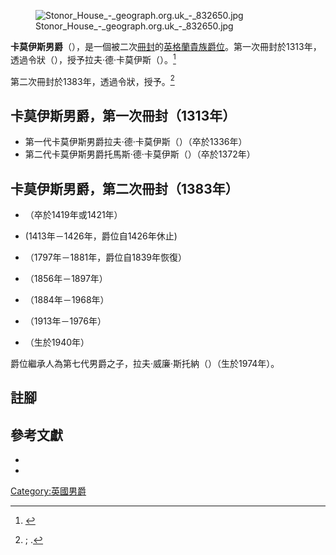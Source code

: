 [[File:Stonor_House_-_geograph.org.uk_-_832650.jpg|thumb]]

'''卡莫伊斯男爵'''（{{lang-en|Baron Camoys}}），是一個被二次[[冊封|冊封]]的[[英格蘭貴族爵位|英格蘭貴族爵位]]。第一次冊封於1313年，透過令狀（{{lang-en|Writ}}），授予拉夫·德·卡莫伊斯（{{lang-en|Ralph de Camoys}}）。<ref>{{Harvnb|Richardson I|2011|p=395}}</ref> 

第二次冊封於1383年，透過令狀，授予{{Link-en|第一代卡莫伊斯男爵托馬斯·德·卡莫伊斯|Thomas Camoys, 1st Baron Camoys|托馬斯·德·卡莫伊斯}}。<ref>{{Harvnb|Cokayne|1912|p=506}}; {{Harvnb|Richardson I|2011|p=398}}.</ref>

==卡莫伊斯男爵，第一次冊封（1313年）==
* 第一代卡莫伊斯男爵拉夫·德·卡莫伊斯（{{lang-en|Ralph de Camoys, 1st Baron Camoys}}）（卒於1336年）
* 第二代卡莫伊斯男爵托馬斯·德·卡莫伊斯（{{lang-en|Thomas de Camoys, 2nd Baron Camoys}}）（卒於1372年）

==卡莫伊斯男爵，第二次冊封（1383年）==
* {{Link-en|第一代卡莫伊斯男爵托馬斯·德·卡莫伊斯|Thomas Camoys, 1st Baron Camoys|第一代卡莫伊斯男爵托馬斯·德·卡莫伊斯}}（卒於1419年或1421年）
* {{Link-en|第二代卡莫伊斯男爵休·德·卡莫伊斯|Hugh de Camoys, 2nd Baron Camoys|第二代卡莫伊斯男爵休·德·卡莫伊斯}} (1413年－1426年，爵位自1426年休止)
* {{Link-en|第三代卡莫伊斯男爵托馬斯·斯托納|Thomas Stonor, 3rd Baron Camoys|第三代卡莫伊斯男爵托馬斯·斯托納}}（1797年－1881年，爵位自1839年恢復）
* {{Link-en|第四代卡莫伊斯男爵弗朗西斯·斯托納|Francis Stonor, 4th Baron Camoys|第四代卡莫伊斯男爵弗朗西斯·斯托納}}（1856年－1897年）
* {{Link-en|第五代卡莫伊斯男爵拉夫·斯托納|Ralph Stonor, 5th Baron Camoys|第五代卡莫伊斯男爵拉夫·斯托納}}（1884年－1968年）
* {{Link-en|第六代卡莫伊斯男爵謝爾曼·斯托納|Sherman Stonor, 6th Baron Camoys|第六代卡莫伊斯男爵謝爾曼·斯托納}}（1913年－1976年）
* {{Link-en|第七代卡莫伊斯男爵托馬斯·斯托納|Thomas Stonor, 7th Baron Camoys|第七代卡莫伊斯男爵托馬斯·斯托納}}（生於1940年）

爵位繼承人為第七代男爵之子，拉夫·威廉·斯托納（{{lang-en|Ralph William Stonor}}）（生於1974年）。<br>

== 註腳 ==
{{Reflist|colwidth=30em}}

== 參考文獻 ==
* {{Cite book |title = The Complete Peerage, edited by H.A. Doubleday
  |last = Cokayne
  |first = George Edward
  |publisher = St. Catherine Press
  |location = London
  |year = 1912
  |volume = II
  |pages = 506–10
  |ref = harv
}}
* {{Cite book |title = Magna Carta Ancestry: A Study in Colonial and Medieval Families, ed. Kimball G. Everingham
  |last = Richardson
  |first = Douglas
  |location = Salt Lake City
  |year = 2011
  |edition = 2nd
  |volume = I
  |ref = {{sfnref|Richardson II|2011}}
  |isbn = 1449966373
}}

{{卡莫伊斯男爵}}
{{現存英格蘭男爵爵位}}
{{DEFAULTSORT:Camoys}}
[[Category:英國男爵|Category:英國男爵]]